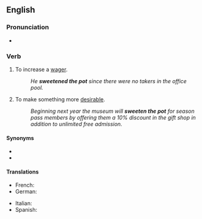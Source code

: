 ==English==

===Pronunciation===
* {{audio|En-au-sweeten the pot.ogg|Audio (AU)|lang=en}}

===Verb===
{{head|en|verb}}

# {{lb|en|idiomatic}} To increase a [[wager]].
#: ''He '''sweetened the pot''' since there were no takers in the office pool.''
# {{lb|en|idiomatic}} To make something more [[desirable]].
#: ''Beginning next year the museum will '''sweeten the pot''' for season pass members by offering them a 10% discount in the gift shop in addition to unlimited free admission.''

====Synonyms====
* {{l|en|up the ante}}
* {{l|en|raise the stakes}}

====Translations====
{{trans-top|to make a living}}
* French: {{t+|fr|mettre du beurre dans les épinards}}
* German: {{t+|de|das macht den Kohl nicht fett}}
{{trans-mid}}
* Italian: {{t|it|arrotondare lo stipendio}}
* Spanish: {{t|es|redondear el presupuesto}}
{{trans-bottom}}
